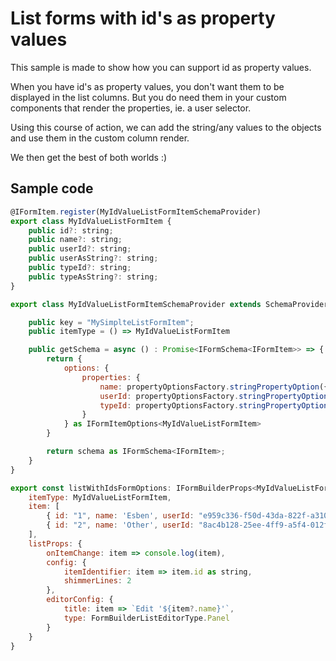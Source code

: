 <h1>List forms with id's as property values</h1>
<p>This sample is made to show how you can support id as property values.</p>
<p>When you have id's as property values, you don't want them to be displayed in the list columns. But you do need them in your custom components that render the properties, ie. a user selector.</p>
<p>Using this course of action, we can add the string/any values to the objects and use them in the custom column render.</p>
<p>We then get the best of both worlds :)</p>  

<h2>Sample code</h2>  

```js
@IFormItem.register(MyIdValueListFormItemSchemaProvider)
export class MyIdValueListFormItem {
    public id?: string;
    public name?: string;
    public userId?: string;
    public userAsString?: string;
    public typeId?: string;
    public typeAsString?: string;
}
```

```js
export class MyIdValueListFormItemSchemaProvider extends SchemaProvider<MyIdValueListFormItem> {

    public key = "MySimplteListFormItem";
    public itemType = () => MyIdValueListFormItem

    public getSchema = async () : Promise<IFormSchema<IFormItem>> => {
        return {
            options: {
                properties: {
                    name: propertyOptionsFactory.stringPropertyOption({ displayName: "This name", description: "This is an explanation of what this property does.." }),
                    userId: propertyOptionsFactory.stringPropertyOption({ displayName: "This user", listItemOptions: { customValueRender: (item: MyIdValueListFormItem) => item.userAsString } }),
                    typeId: propertyOptionsFactory.stringPropertyOption({ displayName: "This type", listItemOptions: { customValueRender: (item: MyIdValueListFormItem) => item.typeAsString } })
                } 
            } as IFormItemOptions<MyIdValueListFormItem>
        }

        return schema as IFormSchema<IFormItem>;
    }
}
```

```js
export const listWithIdsFormOptions: IFormBuilderProps<MyIdValueListFormItem> = {
    itemType: MyIdValueListFormItem,
    item: [
        { id: "1", name: 'Esben', userId: "e959c336-f50d-43da-822f-a3107a01e99f", userAsString: "ewi", typeId: "241854fc-39ea-4bc5-9f9f-650d7cbfe20e", typeAsString: "Admin" } as MyIdValueListFormItem,
        { id: "2", name: 'Other', userId: "8ac4b128-25ee-4ff9-a5f4-012fc163995d", userAsString: "oth", typeId: "9ca1e9ba-636c-46f8-89f3-cee502d39fb5", typeAsString: "SuperUser" } as MyIdValueListFormItem
    ],
    listProps: {
        onItemChange: item => console.log(item),
        config: { 
            itemIdentifier: item => item.id as string,
            shimmerLines: 2
        },
        editorConfig: {
            title: item => `Edit '${item?.name}'`,
            type: FormBuilderListEditorType.Panel
        }
    }
}
```

